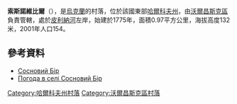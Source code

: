 {{coord|50|10|9|N|36|54|21|E|scale:100000_region:UA|display=title}}

'''索斯諾維比爾'''（{{lang-uk|Сосновий Бір}}），是[[烏克蘭|烏克蘭]]的村落，位於該國東部[[哈爾科夫州|哈爾科夫州]]，由[[沃爾昌斯克區|沃爾昌斯克區]]負責管轄，處於[[皮利納河_(北頓涅茨河支流)|皮利納河]]左岸，始建於1775年，面積0.97平方公里，海拔高度132米，2001年人口154。

==參考資料==
* [http://w1.c1.rada.gov.ua/pls/z7502/A005?rdat1=09.01.2009&rf7571=32803 Сосновий Бір]{{dead link|date=2018年4月 |bot=InternetArchiveBot |fix-attempted=yes }}
* [http://weather.in.ua/ua/har'kovskaja/24618 Погода в селі Сосновий Бір]

{{DEFAULTSORT:Сосновий Бір}}
[[Category:哈爾科夫州村落|Category:哈爾科夫州村落]]
[[Category:沃爾昌斯克區村落|Category:沃爾昌斯克區村落]]


{{Kharkiv-geo-stub}}